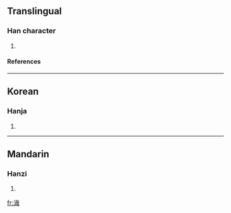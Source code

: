 ==Translingual==
===Han character===
{{Han char|rn=85|rad=水|as=09|sn=12|four=3315<sub>0</sub>|canj=水十戈口 (EJIR)}}
# {{defn|Han|sort=水09}}
====References====
{{Han ref|kx=0635.200|dkj=17797|dj=1043.050|hdz=31666.130|uh=6E3D|ud=28221|bh=D9EE|bd=55790}}

----
==Korean==
===Hanja===
{{ko-hanja|hangeul=재|eumhun=|rv=jae|mr=chae|y=cay}}
# {{defn|Korean}}

----
==Mandarin==
===Hanzi===
{{cmn-hanzi|pin=[[zāi]] (zai1)|wg=tsai<sup>1</sup>}}
# {{defn|Mandarin}}

[[fr:渽]]